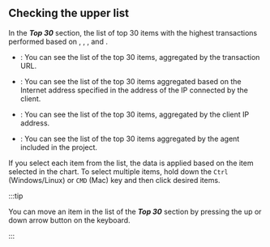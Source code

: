 ## Checking the upper list

In the **_Top 30_** section, the list of top 30 items with the highest transactions performed based on <Cmdname sid="transaction" className="uitext" />, <Cmdname sid="domain" className="uitext" />, <Cmdname sid="ip" className="uitext" />, and <Cmdname sid="agent" className="uitext" />. 

- <Cmdname sid="transaction" className="uitext" />: You can see the list of the top 30 items, aggregated by the transaction URL.

- <Cmdname sid="domain" className="uitext" />: You can see the list of the top 30 items aggregated based on the Internet address specified in the address of the IP connected by the client.

- <Cmdname sid="ip" className="uitext" />: You can see the list of the top 30 items, aggregated by the client IP address.

- <Cmdname sid="agent" className="uitext" />: You can see the list of the top 30 items aggregated by the agent included in the project.

If you select each item from the list, the data is applied based on the item selected in the <Cmdname sid="transaction_map" /> chart. To select multiple items, hold down the `Ctrl` (Windows/Linux) or `CMD` (Mac) key and then click desired items.

<ImgLang img='txmap-top30-select-item.png' desc='Top 30' />

:::tip

You can move an item in the list of the **_Top 30_** section by pressing the up or down arrow button on the keyboard.

:::
